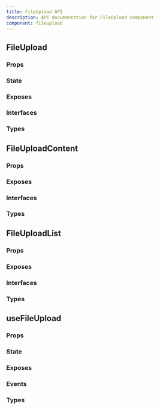 ```yaml
---
title: FileUpload API
description: API documentation for FileUpload component
component: fileupload
---
```


## FileUpload

### Props

<DocTable name="FileUpload" category="api" type="props" />

### State

<DocTable name="FileUpload" category="api" type="state" />

### Exposes

<DocTable name="FileUpload" category="api" type="exposes" />

### Interfaces

<DocTable name="FileUpload" category="api" type="interfaces" />

### Types

<DocTable name="FileUpload" category="api" type="types" />

## FileUploadContent

### Props

<DocTable name="FileUploadContent" category="api" type="props" />

### Exposes

<DocTable name="FileUploadContent" category="api" type="exposes" />

### Interfaces

<DocTable name="FileUploadContent" category="api" type="interfaces" />

### Types

<DocTable name="FileUploadContent" category="api" type="types" />

## FileUploadList

### Props

<DocTable name="FileUploadList" category="api" type="props" />

### Exposes

<DocTable name="FileUploadList" category="api" type="exposes" />

### Interfaces

<DocTable name="FileUploadList" category="api" type="interfaces" />

### Types

<DocTable name="FileUploadList" category="api" type="types" />

## useFileUpload

### Props

<DocTable name="useFileUpload" category="api" type="props" />

### State

<DocTable name="useFileUpload" category="api" type="state" />

### Exposes

<DocTable name="useFileUpload" category="api" type="exposes" />

### Events

<DocTable name="useFileUpload" category="api" type="events" />

### Types

<DocTable name="useFileUpload" category="api" type="types" />
